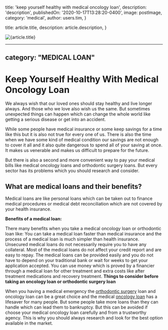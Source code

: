 
  title: 'keep yourself healthy with medical oncology loan',
  description: 'description',
  publishedOn: '2020-10-17T13:28:20-0400',
  image: postImage,
  category: 'medical',
  author: users.tim,
}

  title: article.title,
  description: article.description,
}


<Image src={postImage} alt={article.title} />

---
category: "MEDICAL LOAN"
---

# Keep Yourself Healthy With Medical Oncology Loan

We always wish that our loved ones should stay healthy and live longer always. And those who we love also wish us the same. But sometimes unexpected things can happen which can change the whole world like getting a serious disease or get into an accident.

While some people have medical insurance or some keep savings for a time like this but it is also not true for every one of us. There is also the time when we have some kind of medical condition our savings are not enough to cover it all and it also quite dangerous to spend all of your saving at once. It makes us venerable and makes us difficult to prepare for the future.

But there is also a second and more convenient way to pay your medical bills like medical oncology loans and orthodontic surgery loans. But every sector has its problems which you should research and consider.

## What are medical loans and their benefits?

Medical loans are like personal loans which can be taken out to finance medical procedures or medical debt reconciliation which are not covered by your health insurance.

**Benefits of a medical loan:**

There many benefits when you take a medical oncology loan or orthodontic loan like:
You can take a medical loan faster than medical insurance and the process of a medical loan is much simpler than health insurance.
Unsecured medical loans do not necessarily require you to have any collateral.
Most of the medical loans do not affect your credit report and are easy to repay.
The medical loans can be provided easily and you do not have to depend on your traditional bank or wait for weeks to get your application accepted.
You can use money which is proved by a financier through a medical loan for other treatment and extra costs like after treatment medications and recovery treatment.
**Things to consider before taking an oncology loan or orthodontic surgery loan**

When you having a medical emergency the [orthodontic surgery](https://dental.tlc.com.au/orthodontic/) loan and oncology loan can be a great choice and the medical [oncology loan](https://tlc.com.au/) has a lifesaver for many people. But some people take more loans than they can handle which can lead them to bankruptcy. But this can be avoided if choose your medical oncology loan carefully and from a trustworthy agency. This is why you should always research and look for the best option available in the market.
